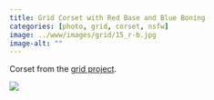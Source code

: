 ```yaml
---
title: Grid Corset with Red Base and Blue Boning
categories: [photo, grid, corset, nsfw]
image: ../www/images/grid/15_r-b.jpg
image-alt: ""
---
```


Corset from the [grid project](/posts/2025-01-27_grid-project.html).

![](../www/images/grid/15_r-b.jpg)

